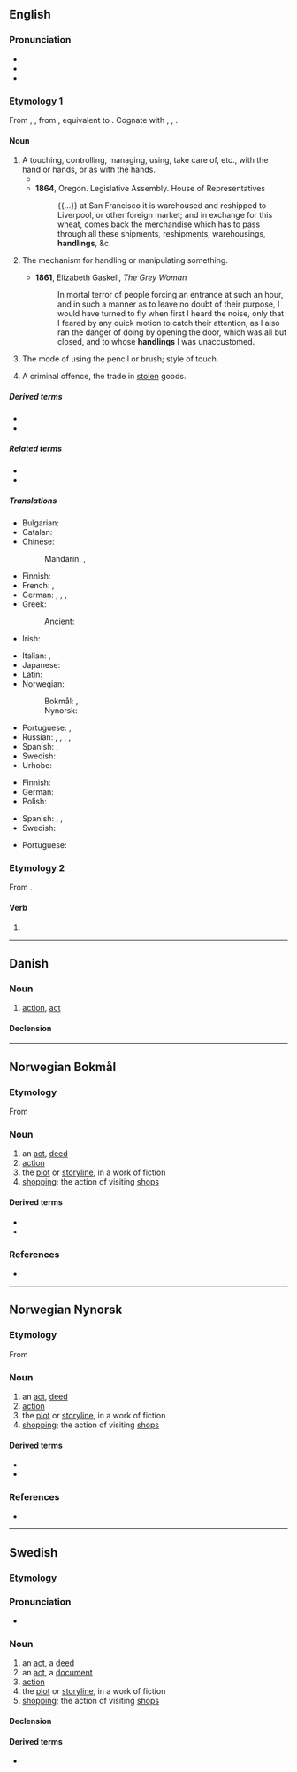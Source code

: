 ==English==
{{wikipedia}}

===Pronunciation===
* {{IPA|en|/ˈhændl̩ɪŋ/|/ˈhændlɪŋ/}}
* {{audio|en|En-us-handling.ogg|Audio (US)}}
* {{hyph|en|hand|ling}}

===Etymology 1===
From {{inh|en|enm|handlinge}}, {{m|enm|hondlunge}}, from {{inh|en|ang|handlung||handling}}, equivalent to {{suffix|en|handle|ing}}. Cognate with {{cog|nl|handeling||trade, operation, action}}, {{cog|de|Handlung||act, action}}, {{cog|sv|handling||act, deed, action}}.

====Noun====
{{en-noun|~}}

# A touching, controlling, managing, using, take care of, etc., with the hand or hands, or as with the hands.
#* {{RQ:Spenser Faerie Queene|book=I|canto=VIII|stanza=28|passage=the heauens, and your faire '''handeling''' / Haue made you maister of the field this day}}
#* '''1864''', Oregon. Legislative Assembly. House of Representatives
#*: {{...}} at San Francisco it is warehoused and reshipped to Liverpool, or other foreign market; and in exchange for this wheat, comes back the merchandise which has to pass through all these shipments, reshipments, warehousings, '''handlings''', &c.
# {{lb|en|obsolete}} The mechanism for handling or manipulating something.
#* '''1861''', Elizabeth Gaskell, ''The Grey Woman''
#*: In mortal terror of people forcing an entrance at such an hour, and in such a manner as to leave no doubt of their purpose, I would have turned to fly when first I heard the noise, only that I feared by any quick motion to catch their attention, as I also ran the danger of doing by opening the door, which was all but closed, and to whose '''handlings''' I was unaccustomed.
# {{lb|en|arts}} The mode of using the pencil or brush; style of touch.
#: {{rfquotek|en|Fairholt}}
# A criminal offence, the trade in [[steal|stolen]] goods.

=====Derived terms=====
* {{l|en|double-handling}}
* {{l|en|request-handling}}

=====Related terms=====
* {{l|en|handling charge}}
* {{l|en|handling fee}}

=====Translations=====
{{trans-top|touching, controlling, managing with the hands}}
* Bulgarian: {{t|bg|манипулиране|n}}
* Catalan: {{t|ca|manipulació}}
* Chinese:
*: Mandarin: {{t+|cmn|處理|sc=Hani}}, {{t+|cmn|处理|tr=chǔlǐ|sc=Hani}}
* Finnish: {{t+|fi|käsittely}}
* French: {{t+|fr|manipulation|f}}, {{t+|fr|maniement|m}}
* German: {{t+|de|Bedienung|f}}, {{t+|de|Handhabung|f}}, {{t+|de|Umgang|m}}, {{t+|de|Handling|n}}
* Greek:
*: Ancient: {{t|grc|χειρισμός|m}}
* Irish: {{t|ga|glacadh|m}}
{{trans-mid}}
* Italian: {{t+|it|gestione|f}}, {{t+|it|manipolazione|f}}
* Japanese: {{t+|ja|取り扱い|tr=とりあつかい, toriatsukai|sc=Jpan}}
* Latin: {{t|la|tractātiō|f}}
* Norwegian:
*: Bokmål: {{t|nb|håndtering|m|f}}, {{t|nb|handtering|m|f}}
*: Nynorsk: {{t|nn|handtering|f}}
* Portuguese: {{t+|pt|manuseio|m}}, {{t+|pt|manejo|m}}
* Russian: {{t+|ru|обрабо́тка|f}} {{qualifier|processing}}, {{t+|ru|манипули́рование|n}} {{qualifier|manipulation}}, {{t+|ru|обслу́живание|n}} {{qualifier|servicing}}, {{t+|ru|обхожде́ние|n}} {{qualifier|treatment}}, {{t+|ru|обраще́ние|n}} {{qualifier|treatment}}
* Spanish: {{t+|es|manipulación|f}}, {{t+|es|manejo|m}}
* Swedish: {{t+|sv|hantering}}
* Urhobo: {{t|urh|ẹruote}}
{{trans-bottom}}

{{trans-top|criminal offence}}
* Finnish: {{t|fi|varastetun tavaran kauppa}}
* German: {{t+|de|Hehlerei|f}}
* Polish: {{t|pl|paserstwo|n}}
{{trans-mid}}
* Spanish: {{t+|es|alcahuetería|f}}, {{t|es|receptación|f}}, {{t+|es|encubrimiento|m}}
* Swedish: {{t+|sv|häleri}}
{{trans-bottom}}

{{checktrans-top}}
* Portuguese: {{t+|pt|manejo|m}}
{{trans-mid}}
{{trans-bottom}}

===Etymology 2===
From {{m|en|handle}}.

====Verb====
{{head|en|verb form}}

# {{present participle of|en|handle|nocat=1}}

----

==Danish==

===Noun===
{{da-noun}}

# [[action]], [[act]]

====Declension====
{{da-decl|en|er}}

----

==Norwegian Bokmål==
{{wikipedia|lang=no}}

===Etymology===
From {{suffix|nb|handle|ing}}

===Noun===
{{nb-noun-c}}

# an [[act]], [[deed]]
# [[action]]
# the [[plot]] or [[storyline]], in a work of fiction
# [[shopping]]; the action of visiting [[shops]]

====Derived terms====
* {{l|nb|terrorhandling}}
* {{l|nb|voldshandling}}

===References===
* {{R:The Bokmål Dictionary}}

----

==Norwegian Nynorsk==

===Etymology===
From {{suffix|nn|handle|ing}}

===Noun===
{{nn-noun-f3}}

# an [[act]], [[deed]]
# [[action]]
# the [[plot]] or [[storyline]], in a work of fiction
# [[shopping]]; the action of visiting [[shops]]

====Derived terms====
* {{l|nn|terrorhandling}}
* {{l|nn|valdshandling}}

===References===
* {{R:The Nynorsk Dictionary}}

----

==Swedish==

===Etymology===
{{suffix|sv|handla|ing}}

===Pronunciation===
* {{audio|sv|Sv-handling.ogg|audio}}

===Noun===
{{sv-noun|c}}

# an [[act]], a [[deed]]
# an [[act]], a [[document]]
# [[action]]
# the [[plot]] or [[storyline]], in a work of fiction
# [[shopping]]; the action of visiting [[shops]]

====Declension====
{{sv-infl-noun-c-ar}}

====Derived terms====
* {{l|sv|terrorhandling}}
